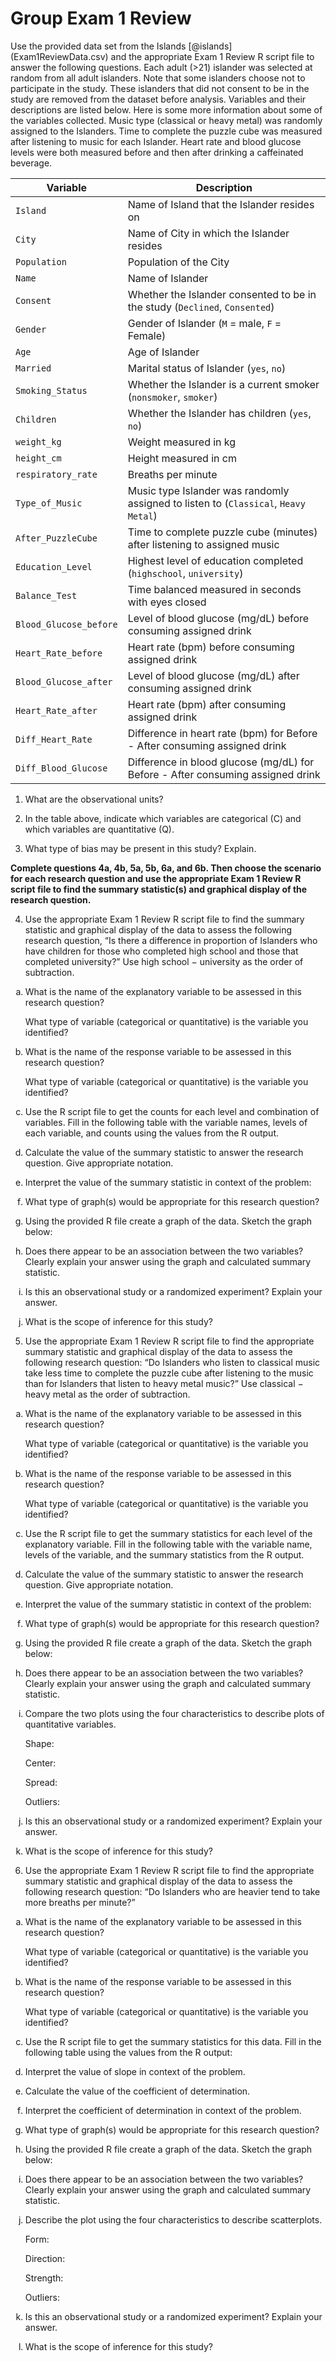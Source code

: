 # Group Exam 1 Review

Use the provided data set from the Islands [@islands] (Exam1ReviewData.csv) and the appropriate Exam 1 Review R script file to answer the following questions. Each adult (>21) islander was selected at random from all adult islanders. Note that some islanders choose not to participate in the study.  These islanders that did not consent to be in the study are removed from the dataset before analysis.  Variables and their descriptions are listed below. Here is some more information about some of the variables collected.  Music type (classical or heavy metal) was randomly assigned to the Islanders. Time to complete the puzzle cube was measured after listening to music for each Islander. Heart rate and blood glucose levels were both measured before and then after drinking a caffeinated beverage.

| **Variable** 	| **Description** |
|----	|-------------	|
| `Island` | Name of Island that the Islander resides on |
| `City` | Name of City in which the Islander resides |
| `Population` | Population of the City |
| `Name` | Name of Islander |
| `Consent` | Whether the Islander consented to be in the study (`Declined`, `Consented`)|
| `Gender` | Gender of Islander (`M` = male, `F` = Female) |
| `Age` | Age of Islander |
| `Married` | Marital status of Islander (`yes`, `no`) |
| `Smoking_Status` | Whether the Islander is a current smoker (`nonsmoker`, `smoker`) |
| `Children` | Whether the Islander has children (`yes`, `no`) |
| `weight_kg` | Weight measured in kg |
| `height_cm` | Height measured in cm |
| `respiratory_rate` | Breaths per minute |
| `Type_of_Music` | Music type Islander was randomly assigned to listen to (`Classical`, `Heavy Metal`)|
| `After_PuzzleCube` | Time to complete puzzle cube (minutes) after listening to assigned music |
| `Education_Level` | Highest level of education completed (`highschool`, `university`)|
| `Balance_Test` | Time balanced measured in seconds with eyes closed |
| `Blood_Glucose_before` | Level of blood glucose (mg/dL) before consuming assigned drink |
| `Heart_Rate_before` | Heart rate (bpm) before consuming assigned drink |
| `Blood_Glucose_after` | Level of blood glucose (mg/dL) after consuming assigned drink |
| `Heart_Rate_after` | Heart rate (bpm) after consuming assigned drink |
| `Diff_Heart_Rate` | Difference in heart rate (bpm) for Before - After consuming assigned drink |
| `Diff_Blood_Glucose` | Difference in blood glucose (mg/dL) for Before - After consuming assigned drink |


1. What are the observational units?

\vspace{0.1in}

2. In the table above, indicate which variables are categorical (C) and which variables are quantitative (Q).

\vspace{0.1in}

3. What type of bias may be present in this study? Explain.

\vspace{0.5in}

\newpage

**Complete questions 4a, 4b, 5a, 5b, 6a, and 6b.  Then choose the  scenario for each research question and use the appropriate Exam 1 Review R script file to find the summary statistic(s) and graphical display of the research question.**

4.  Use the appropriate Exam 1 Review R script file to find the summary statistic and graphical display of the data to assess the following research question, "Is there a difference in proportion of Islanders who have children for those who completed high school and those that completed university?" Use high school $-$ university as the order of subtraction.

a. What is the name of the explanatory variable to be assessed in this research question?
\vspace{0.3in}

    What type of variable (categorical or quantitative) is the variable you identified?
\vspace{0.3in}

b. What is the name of the response variable to be assessed in this research question?
\vspace{0.3in}

    What type of variable (categorical or quantitative) is the variable you identified?
\vspace{0.3in}

c. Use the R script file to get the counts for each level and combination of variables. Fill in the following table with the variable names, levels of each variable, and counts using the values from the R output.

\begingroup
\setlength{\tabcolsep}{14pt}
\renewcommand{\arraystretch}{2}
\begin{center}
\begin{tabular}{|c|p{1in}|p{1in}|p{1in}|}
\hline
 & \multicolumn{2}{|c|}{\textbf{Explanatory Variable}} & \\ 
 & \multicolumn{2}{|c|}{ } & \\ \hline
\textbf{Response variable} & Group 1 & Group 2 & Total \\
 & & & \\ \hline
 Success & & & \\
 & & & \\ \hline
 Failure & & & \\
 & & & \\ \hline
 Total & & & \\
 & & & \\ \hline
\end{tabular}
\end{center}
\endgroup

d. Calculate the value of the summary statistic to answer the research question. Give appropriate notation.

\newpage

e. Interpret the value of the summary statistic in context of the problem:
\vspace{0.5in}


f. What type of graph(s) would be appropriate for this research question?

\vspace{0.2in}

g. Using the provided R file create a graph of the data. Sketch the graph below:

\vspace{2in}

h. Does there appear to be an association between the two variables? Clearly explain your answer using the graph and calculated summary statistic.

\vspace{0.8in}

i. Is this an observational study or a randomized experiment? Explain your answer.

\vspace{0.5in}

j. What is the scope of inference for this study?

\newpage


5. Use the appropriate Exam 1 Review R script file to find the appropriate summary statistic and graphical display of the data to assess the following research question: "Do Islanders who listen to classical music take less time to complete the puzzle cube after listening to the music than for Islanders that listen to heavy metal music?" Use classical $-$ heavy metal as the order of subtraction.

a. What is the name of the explanatory variable to be assessed in this research question?
\vspace{0.3in}

    What type of variable (categorical or quantitative) is the variable you identified?
\vspace{0.3in}

b. What is the name of the response variable to be assessed in this research question?
\vspace{0.3in}

    What type of variable (categorical or quantitative) is the variable you identified?
\vspace{0.3in}

c. Use the R script file to get the summary statistics for each level of the explanatory variable. Fill in the following table with the variable name, levels of the variable, and the summary statistics from the R output.

\begingroup
\setlength{\tabcolsep}{14pt}
\renewcommand{\arraystretch}{2}
\begin{center}
\begin{tabular}{|c|p{1in}|p{1in}|}
\hline
 & \multicolumn{2}{|c|}{\textbf{Explanatory Variable}} \\
 & \multicolumn{2}{|c|}{ } \\ \hline
\textbf{Summary value} & Group 1 & Group 2 \\
 & & \\ \hline
 Mean & & \\ \hline
 Standard deviation & & \\ \hline
 Sample size & & \\ \hline
\end{tabular}
\end{center}
\endgroup


d. Calculate the value of the summary statistic to answer the research question. Give appropriate notation.

\vspace{0.4in}

e. Interpret the value of the summary statistic in context of the problem:

\vspace{0.4in}

f. What type of graph(s) would be appropriate for this research question?

\vspace{0.2in}

\newpage

g. Using the provided R file create a graph of the data. Sketch the graph below:

\vspace{2in}

h. Does there appear to be an association between the two variables? Clearly explain your answer using the graph and calculated summary statistic.

\vspace{0.8in}

i. Compare the two plots using the four characteristics to describe plots of quantitative variables.
\vspace{0.1in}

    Shape:
\vspace{0.2in}

    Center:
\vspace{0.2in}

    Spread:
\vspace{0.2in}

    Outliers:
\vspace{0.2in}

j. Is this an observational study or a randomized experiment?  Explain your answer.

\vspace{0.5in}

k. What is the scope of inference for this study?

\newpage


6. Use the appropriate Exam 1 Review R script file to find the appropriate summary statistic and graphical display of the data to assess the following research question: "Do Islanders who are heavier tend to take more breaths per minute?"

a. What is the name of the explanatory variable to be assessed in this research question?
\vspace{0.3in}

    What type of variable (categorical or quantitative) is the variable you identified?
\vspace{0.3in}

b. What is the name of the response variable to be assessed in this research question?
\vspace{0.3in}

    What type of variable (categorical or quantitative) is the variable you identified?
\vspace{0.3in}

c. Use the R script file to get the summary statistics for this data. Fill in the following table using the values from the R output:

\begingroup
\setlength{\tabcolsep}{14pt}
\renewcommand{\arraystretch}{2}
\begin{center}
\begin{tabular}{|c|p{1in}|p{1in}|p{1in}|}
\hline
 & y-intercept & slope & correlation \\ \hline
 \textbf{Summary value} & & & \\ \hline
\end{tabular}
\end{center}
\endgroup


d. Interpret the value of slope in context of the problem.

\vspace{0.8in}

e. Calculate the value of the coefficient of determination.

\vspace{0.3in}

f. Interpret the coefficient of determination in context of the problem.

\vspace{0.8in}

g. What type of graph(s) would be appropriate for this research question?

\newpage

h. Using the provided R file create a graph of the data. Sketch the graph below:

\vspace{2in}

i. Does there appear to be an association between the two variables? Clearly explain your answer using the graph and calculated summary statistic.

\vspace{0.8in}

j. Describe the plot using the four characteristics to describe scatterplots.
\vspace{0.1in}

    Form:
\vspace{0.2in}

    Direction:
\vspace{0.2in}

    Strength:
\vspace{0.2in}

    Outliers:
\vspace{0.2in}

k. Is this an observational study or a randomized experiment? Explain your answer.

\vspace{0.5in}

l. What is the scope of inference for this study?

\newpage


